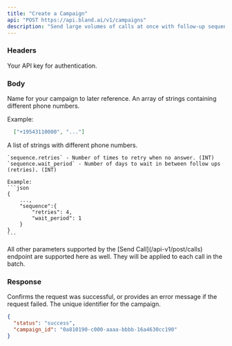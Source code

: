 ```yaml
---
title: "Create a Campaign"
api: "POST https://api.bland.ai/v1/campaigns"
description: "Send large volumes of calls at once with follow-up sequences."
---
```



### Headers

<ParamField header="authorization" type="string" required>
  Your API key for authentication.
</ParamField>


### Body

<ParamField body="name" type="string" required>
  Name for your campaign to later reference.
</ParamField>

<ParamField body="numbers" type="string[]" required>
  An array of strings containing different phone numbers.

  Example:
  ```json
    ["+19543110000", "..."]
  ```
</ParamField>


<ParamField body="sequence" type="object" required>
    A list of strings with different phone numbers.
    
    `sequence.retries` - Number of times to retry when no answer. (INT)
    `sequence.wait_period` - Number of days to wait in between follow ups (retries). (INT)

    Example:
    ```json
    {
        ...,
        "sequence":{
            "retries": 4,
            "wait_period": 1
        }
    }
    ```
</ParamField>


<ParamField body="*">
    All other parameters supported by the [Send Call](/api-v1/post/calls) endpoint are supported here as well. They will be applied to each call in the batch.
</ParamField>

### Response

<ResponseField name="status" type="string">
  Confirms the request was successful, or provides an error message if the request failed.
</ResponseField>

<ResponseField name="campaign_id" type="string">
  The unique identifier for the campaign.
</ResponseField>

<ResponseExample>

```json Response
{
  "status": "success",
  "campaign_id": "0a810190-c000-aaaa-bbbb-16a4630cc190"
}
```

</ResponseExample>
